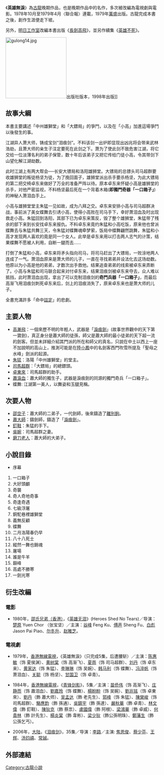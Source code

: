 {{otheruses|英雄無淚}}
《'''英雄無淚'''》為[[古龍|古龍]]晚期作品，也是晚期作品中的名作，多次被改編為電視劇與電影。1978年10月至1979年4月〈聯合報〉連載，1979年[[萬盛|萬盛]]出版。古龍完成本書之後，創作生涯便走下坡。

另外，[[明日工作室|明日工作室]]改編本書出版《[[長劍高飛|長劍高飛]]》，並另作續集《[[英雄不死|英雄不死]]》。

[[File:gulong14.jpg|200px]]出版社版本，1998年出版]]
== 故事大綱 ==

本書主要講述「中州雄獅堂」和「大鏢局」的爭鬥，以及在「小高」加進這場爭鬥以後發生的事。

江湖异人萧大师，铸成宝剑“泪痕剑”。不料该剑一出炉即显现出凶兆将会带来武林浩劫，且萧大师的亲生子注定要死在此剑之下。萧为了使此剑不致危害江湖，将它交给一位淡薄名利的弟子保管，数十年后该弟子又把它传给门徒小高，令其带剑下山望化解江湖劫数。

此时江湖上有两大帮会──长安大镖局和洛阳雄狮堂。大镖局的总镖头司马超群要收雄狮堂的叛徒杨坚为徒，为了挽回面子，雄狮堂派出杀手要杀杨坚，为此大镖局的第二把交椅卓东来做好了万全的准备严阵以待。原本卓东来怀疑小高是雄狮堂的杀手，对他严密监视，不料杨坚最后死在一个背着木箱('''即獨門奇器「一口箱子」''')的神秘人萧泪血手上。

小高与雄狮堂堂主朱猛一见如故，成为八拜之交。卓东来安排小高与司马超群决战，事前派了美女蝶舞去引诱小高，使得小高败在司马手下，幸好萧泪血及时出现救走小高。朱猛回到洛阳，其部下已为卓东来策反，毁了整个雄狮堂，朱猛带了残余的部下来到长安找卓东来报仇。不料卓东来竟约朱猛和小高吃饭，原来他也曾派蝶舞去与朱猛共舞三天，令朱猛对蝶舞魂牵梦萦，饭局中蝶舞翩然跳舞，朱猛和小高才发现两人喜欢的竟是同一个女人。此举是卓东来用以打击两人志气的计策，结果蝶舞不愿被人利用，自断一腿而去……

打倒了朱猛和小高，卓东来将矛头指向司马，将司马赶出了大镖局，一败涂地两人连成了一气。萧泪血原来是萧大师的儿子，一直在寻找弟弟并设法化去这场劫数。他原以为小高是他的弟弟，才数次出手救他。结果追查弟弟的线索被卓东来弄断了。小高与朱猛和司马联合起来对付卓东来，结果泪痕剑被卓东来夺去，众人难以抵挡，此时萧泪血出现，拿出了可以克制泪痕剑的'''奇門兵器「一口箱子」'''，而最后高渐飞用泪痕剑刺死卓东来后，剑上的泪痕消失了，原来卓东来也是萧大师的儿子。

全書充滿許多「命中[[註定|註定]]」的悲劇。

== 主要人物 ==

*[[高漸飛|高漸飛]]：一個來歷不明的年輕人，武器是「[[淚痕劍|淚痕劍]]」(故事世界觀中的天下第一寶劍)，真正身分是蕭大師的徒孫，師父是蕭大師的最小徒弟的天下超一流的劍客。但並未詳細介紹其門派的所在和師父的真名，只說在中土以西上一座不加說明的高山上，推測可能是在[[陸小鳳|陸小鳳]]中的名劍客西門吹雪所提及「聖母之水峰」劍派的起源。
*[[朱猛|朱猛]]：洛陽「中州雄獅堂」的堂主。
*[[司馬超群|司馬超群]]：「大鏢局」的總鏢頭。
*[[卓東來|卓東來]]：司馬超群的助手。
*[[蕭淚血|蕭淚血]]：蕭大師的獨生子，武器是淚痕劍的同源的獨門奇兵「一口箱子」。
*蝶舞: 江湖第一美人，以舞姿和玉腿見稱。

== 次要人物 ==
*[[邵空子|邵空子]]：蕭大師的二弟子，一代劍師，後來鑄造了[[離別鉤|離別鉤]]。
*[[蕭大師|蕭大師]]：鑄劍師，鑄造了「[[淚痕劍|淚痕劍]]」。
*[[釘鞋_(小說人物)|釘鞋]]：朱猛的手下。
*[[吳婉|吳婉]]：司馬超群之妻。
*[[磨刀老人|磨刀老人]]：蕭大師的大弟子。

== 小說目錄 ==
*序幕
#一口箱子 
#大好頭顱
#奇襲 
#奇人奇地奇事
#奇逢奇遇 
#七級浮屠
#銅駝巷裡雄獅堂 
#義無反顧
#蝶舞 
#二月洛陽春仍早
#八十八死士 
#縱然一舞也銷魂
#屠場 
#誰是牛羊
#巔峰 
#高處不勝寒
#一劍光寒 

== 衍生改編 ==
=== 電影 ===
*1980年，[[邵氏兄弟（香港）有限公司|邵氏兄弟（香港）]]，《[[英雄無淚_(1980年電影)|英雄无泪]]》(Heroes Shed No Tears)／导演：[[楚原|楚原]] Yuen Chor （张宝坚）／主演：[[谷峰|谷峰]] Feng Ku、[[傅声|傅声]] Sheng Fu、[[白彪|白彪]] Jason Pai Piao、[[尔冬升|尔冬升]]、[[赵雅芝|赵雅芝]]。

=== 電視劇 ===
*1979年，[[香港|香港]][[電視廣播有限公司|無線電視]]，《英雄無淚》（只完成5集，后遭腰斩）／主演：[[陈惠敏|陈惠敏]]（饰 夏侯渊）、[[黄树棠|黄树棠]]（饰 高渐飞）、[[夏雨|夏雨]]（饰 司马超群）、[[劉慶基|刘丹]]（饰 卓东来）、[[黄家达|黄家达]]（饰 朱猛）、[[李琳琳|李琳琳]]（饰 吴婉）、[[韩马利|韩马利]]（饰 蝶舞）、[[冯淬帆|冯淬帆]]（饰 萧泪血）、[[关聪|关聪]]（饰 杨坚）、[[甘国卫|甘国卫]]（饰 卓青）。

*1984年，[[香港|香港]][[電視廣播有限公司|無線電視]]，《[[青锋剑影|青锋剑影]]》，5集／主演：[[苗侨伟|苗侨伟]]（饰 高渐飞）、[[庄静而|庄静而]]（饰 蕭泪血）、[[劉嘉玲|劉嘉玲]]（饰 蝶舞）、[[楊盼盼|楊盼盼]]（饰 吴婉）、[[劉兆铭|劉兆铭]]（饰 卓東來）、[[劉慶基|劉丹]]（飾 蕭大师）、[[吴孟达|吴孟达]]（飾 老先生）、[[郭峰|郭峰]]（饰 朱猛）、[[陳榮峻|陳榮峻]]（饰 司馬超群）、[[駱應鈞|駱應鈞]]（飾 孫通）、[[吳鎮宇|吳鎮宇]]（飾 孫達）、[[嚴秋華|嚴秋華]]（飾 卓青）、[[林文偉|林文偉]]（飾 釘鞋）、[[陳狄克|陳狄克]]（飾 蔡祟）、[[盧國偉|盧國偉]]（飾 阿根）、[[梁鴻華|梁鴻華]]（飾 卓威）、[[何貴林|何貴林]]（飾 計先生）、[[楊炎棠|楊炎棠]]（飾 韋彬）、[[梁少狄|梁少狄]]（飾公孫明珠）、[[鄭藩生|鄭藩生]]（飾 公孫乞丐）。

*2006年，[[大陆|大陆]]，《[[泪痕剑|泪痕剑]]》，35集／导演：[[李路|李路]]／主演: [[焦恩俊|焦恩俊]]、[[蔡少芬|蔡少芬]]、[[王辉|王辉]]、[[汤钧禧|汤钧禧]]、[[常铖|常铖]]。

== 外部連結 ==


{{古龍作品}}

[[Category:古龍小說|Category:古龍小說]]
